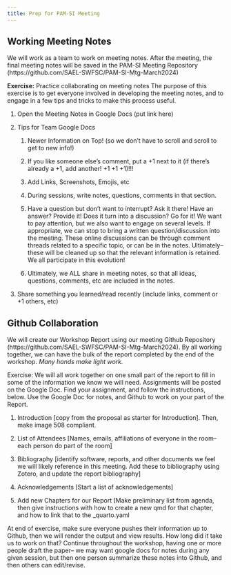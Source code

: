 ```yaml
---
title: Prep for PAM-SI Meeting
---
```


## Working Meeting Notes

We will work as a team to work on meeting notes. After the meeting, the final meeting notes will be saved in the PAM-SI Meeting Repository (https://github.com/SAEL-SWFSC/PAM-SI-Mtg-March2024)

**Exercise:** Practice collaborating on meeting notes The purpose of this exercise is to get everyone involved in developing the meeting notes, and to engage in a few tips and tricks to make this process useful.

1.  Open the Meeting Notes in Google Docs (put link here)

2.  Tips for Team Google Docs

    1.  Newer Information on Top! (so we don't have to scroll and scroll to get to new info!)

    2.  If you like someone else's comment, put a +1 next to it (if there's already a +1, add another! +1 +1 +1)!!!

    3.  Add Links, Screenshots, Emojis, etc

    4.  During sessions, write notes, questions, comments in that section.

    5.  Have a question but don't want to interrupt? Ask it there! Have an answer? Provide it! Does it turn into a discussion? Go for it! We want to pay attention, but we also want to engage on several levels. If appropriate, we can stop to bring a written question/discussion into the meeting. These online discussions can be through comment threads related to a specific topic, or can be in the notes. Ultimately– these will be cleaned up so that the relevant information is retained. We all participate in this evolution!

    6.  Ultimately, we ALL share in meeting notes, so that all ideas, questions, comments, etc are included in the notes.

3.  Share something you learned/read recently (include links, comment or +1 others, etc)

## Github Collaboration

We will create our Workshop Report using our meeting Github Repository (https://github.com/SAEL-SWFSC/PAM-SI-Mtg-March2024). By all working together, we can have the bulk of the report completed by the end of the workshop. *Many hands make light work.*

Exercise: We will all work together on one small part of the report to fill in some of the information we know we will need. Assignments will be posted on the Google Doc. Find your assignment, and follow the instructions, below. Use the Google Doc for notes, and Github to work on your part of the Report.

1.  Introduction \[copy from the proposal as starter for Introduction\]. Then, make image 508 compliant.

2.  List of Attendees \[Names, emails, affiliations of everyone in the room– each person do part of the room\]

3.  Bibliography \[identify software, reports, and other documents we feel we will likely reference in this meeting. Add these to bibliography using Zotero, and update the report bibliography\]

4.  Acknowledgements \[Start a list of acknowledgements\]

5.  Add new Chapters for our Report \[Make preliminary list from agenda, then give instructions with how to create a new qmd for that chapter, and how to link that to the \_quarto.yaml

At end of exercise, make sure everyone pushes their information up to Github, then we will render the output and view results. How long did it take us to work on that? Continue throughout the workshop, having one or more people draft the paper– we may want google docs for notes during any given session, but then one person summarize these notes into Github, and then others can edit/revise.
